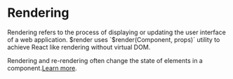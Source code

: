 # Rendering

Rendering refers to the process of displaying or updating the user interface of a web application. $render uses `$render(Component, props)` utility to achieve React like rendering without virtual DOM. 

Rendering and re-rendering often change the state of elements in a component.[Learn more](https://render-docs.vercel.app/utils/$render).

